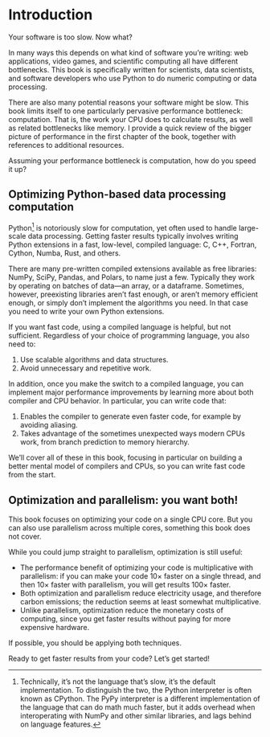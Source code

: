 # Introduction {.unnumbered}

Your software is too slow.
Now what?

In many ways this depends on what kind of software you're writing: web applications, video games, and scientific computing all have different bottlenecks.
This book is specifically written for scientists, data scientists, and software developers who use Python to do numeric computing or data processing.

There are also many potential reasons your software might be slow.
This book limits itself to one particularly pervasive performance bottleneck: computation.
That is, the work your CPU does to calculate results, as well as related bottlenecks like memory.
I provide a quick review of the bigger picture of performance in the first chapter of the book, together with references to additional resources.

Assuming your performance bottleneck is computation, how do you speed it up?

## Optimizing Python-based data processing computation

Python[^cpython] is notoriously slow for computation, yet often used to handle large-scale data processing.
Getting faster results typically involves writing Python extensions in a fast, low-level, compiled language: C, C++, Fortran, Cython, Numba, Rust, and others.

There are many pre-written compiled extensions available as free libraries: NumPy, SciPy, Pandas, and Polars, to name just a few.
Typically they work by operating on batches of data—an array, or a dataframe.
Sometimes, however, preexisting libraries aren't fast enough, or aren't memory efficient enough, or simply don't implement the algorithms you need.
In that case you need to write your own Python extensions.

If you want fast code, using a compiled language is helpful, but not sufficient.
Regardless of your choice of programming language, you also need to:

1. Use scalable algorithms and data structures.
2. Avoid unnecessary and repetitive work.

In addition, once you make the switch to a compiled language, you can implement major performance improvements by learning more about both compiler and CPU behavior.
In particular, you can write code that:

1. Enables the compiler to generate even faster code, for example by avoiding aliasing.
2. Takes advantage of the sometimes unexpected ways modern CPUs work, from branch prediction to memory hierarchy.

We'll cover all of these in this book, focusing in particular on building a better mental model of compilers and CPUs, so you can write fast code from the start.

## Optimization and parallelism: you want both!

This book focuses on optimizing your code on a single CPU core.
But you can also use parallelism across multiple cores, something this book does not cover.

While you could jump straight to parallelism, optimization is still useful:

* The performance benefit of optimizing your code is multiplicative with parallelism: if you can make your code 10× faster on a single thread, and then 10× faster with parallelism, you will get results 100× faster.
* Both optimization and parallelism reduce electricity usage, and therefore carbon emissions; the reduction seems at least somewhat multiplicative.
* Unlike parallelism, optimization reduce the monetary costs of computing, since you get faster results without paying for more expensive hardware.

If possible, you should be applying both techniques.

Ready to get faster results from your code?
Let's get started!

[^cpython]: Technically, it's not the language that's slow, it's the default implementation. To distinguish the two, the Python interpreter is often known as CPython. The PyPy interpreter is a different implementation of the language that can do math much faster, but it adds overhead when interoperating with NumPy and other similar libraries, and lags behind on language features.
